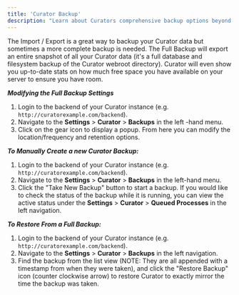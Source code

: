 ---
title: 'Curator Backup'
description: "Learn about Curators comprehensive backup options beyond basic Import/Export functionality."
---

The Import / Export is a great way to backup your Curator data but sometimes a more complete backup is
needed. The Full Backup will export an entire snapshot of all your Curator data (it's a full database and
filesystem backup of the Curator webroot directory). Curator will even show you up-to-date stats on how much
free space you have available on your server to ensure you have room.

***Modifying the Full Backup Settings***

1. Login to the backend of your Curator instance (e.g. `http://curatorexample.com/backend`).
2. Navigate to the **Settings** > **Curator** > **Backups** in the left -hand menu.
3. Click on the gear icon to display a popup.  From here you can modify the location/frequency and retention options.

***To Manually Create a new Curator Backup:***

1. Login to the backend of your Curator instance (e.g. `http://curatorexample.com/backend`).
2. Navigate to the **Settings** > **Curator** > **Backups** in the left-hand menu.
3. Click the "Take New Backup" button to start a backup.  If you would like to check the status of the backup
while it is running, you can view the active status under the
**Settings** > **Curator** > **Queued Processes** in the left navigation.

***To Restore From a Full Backup:***

1. Login to the backend of your Curator instance (e.g. `http://curatorexample.com/backend`).
2. Navigate to the **Settings** > **Curator** > **Backups** in the left navigation.
3. Find the backup from the list view (NOTE: They are all appended with a timestamp from when they were
taken), and click the "Restore Backup" icon (counter clockwise arrow) to restore Curator to exactly mirror
the time the backup was taken.

